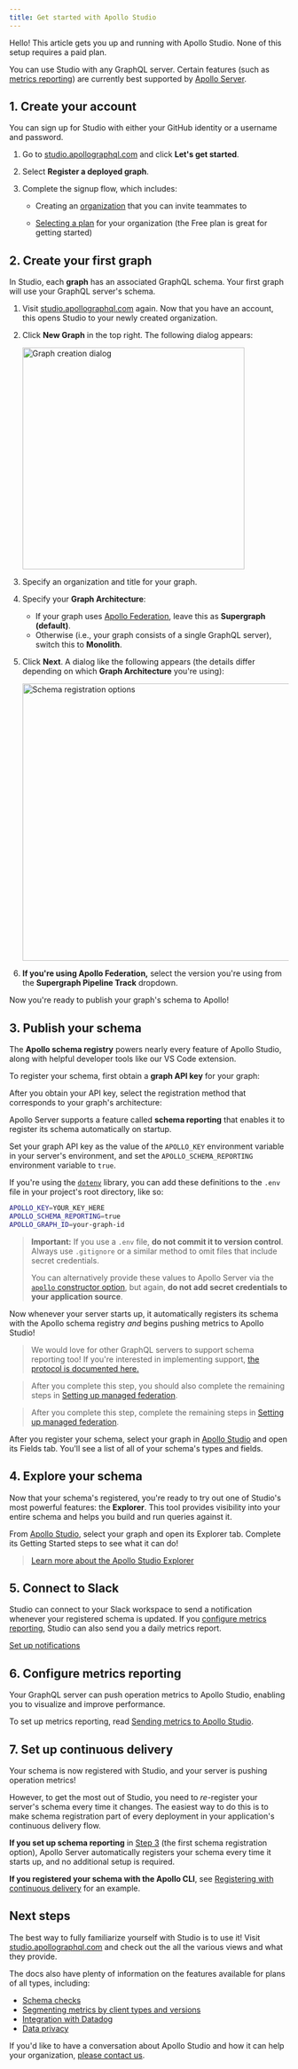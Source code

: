 ```yaml
---
title: Get started with Apollo Studio
---
```



Hello! This article gets you up and running with Apollo Studio. None of this setup requires a paid plan.

You can use Studio with any GraphQL server. Certain features (such as [metrics reporting](./metrics/usage-reporting/)) are currently best supported by [Apollo Server](/apollo-server/).

## 1. Create your account

You can sign up for Studio with either your GitHub identity or a username and password.

1. Go to [studio.apollographql.com](https://studio.apollographql.com/) and click **Let's get started**.

2. Select **Register a deployed graph**.

2. Complete the signup flow, which includes:

   - Creating an [organization](./org/organizations/) that you can invite teammates to

   - [Selecting a plan](https://www.apollographql.com/pricing/) for your organization (the Free plan is great for getting started)

## 2. Create your first graph

In Studio, each **graph** has an associated GraphQL schema. Your first graph will use your GraphQL server's schema.

1. Visit [studio.apollographql.com](https://studio.apollographql.com/) again. Now that you have an account, this opens Studio to your newly created organization.

2. Click **New Graph** in the top right. The following dialog appears:

    <img
     src="./img/graph-creation.jpg"
     class="screenshot"
     alt="Graph creation dialog"
     width="400"
    />

3. Specify an organization and title for your graph.

4. Specify your **Graph Architecture**:

    * If your graph uses [Apollo Federation](/federation/), leave this as **Supergraph (default)**.
    * Otherwise (i.e., your graph consists of a single GraphQL server), switch this to **Monolith**.

5. Click **Next**. A dialog like the following appears (the details differ depending on which **Graph Architecture** you're using):

    <img
     src="./img/register-schema-dialog.jpg"
     class="screenshot"
     alt="Schema registration options"
     width="500"
    />

7. **If you're using Apollo Federation,** select the version you're using from the **Supergraph Pipeline Track** dropdown.

Now you're ready to publish your graph's schema to Apollo!

## 3. Publish your schema

The **Apollo schema registry** powers nearly every feature of Apollo Studio, along with helpful developer tools like our VS Code extension.

To register your schema, first obtain a **graph API key** for your graph:

<ObtainGraphApiKey />

After you obtain your API key, select the registration method that corresponds to your graph's architecture:

<ExpansionPanel title="Apollo Server WITHOUT Apollo Federation">

Apollo Server supports a feature called **schema reporting** that enables it to register its schema automatically on startup.

Set your graph API key as the value of the `APOLLO_KEY` environment variable in your server's environment, and set the `APOLLO_SCHEMA_REPORTING` environment variable to `true`.

If you're using the [`dotenv`](https://www.npmjs.com/package/dotenv) library, you can add these definitions to the `.env` file in your project's root directory, like so:

```bash {1-2} title=".env"
APOLLO_KEY=YOUR_KEY_HERE
APOLLO_SCHEMA_REPORTING=true
APOLLO_GRAPH_ID=your-graph-id
```

> **Important:** If you use a `.env` file, **do not commit it to version control**. Always use `.gitignore` or a similar method to omit files that include secret credentials.
>
> You can alternatively provide these values to Apollo Server via the [`apollo` constructor option](https://www.apollographql.com/docs/apollo-server/api/apollo-server/#apollo), but again, **do not add secret credentials to your application source**.

Now whenever your server starts up, it automatically registers its schema with the Apollo schema registry _and_ begins pushing metrics to Apollo Studio!

> We would love for other GraphQL servers to support schema reporting too! If you're interested in implementing support, [the protocol is documented here.](./schema/schema-reporting-protocol/)

</ExpansionPanel>

<ExpansionPanel title="Another GraphQL server WITHOUT Apollo Federation">

<RegisterCli />

</ExpansionPanel>

<ExpansionPanel title="Any GraphQL server WITH Apollo Federation">

> After you complete this step, you should also complete the remaining steps in [Setting up managed federation](https://www.apollographql.com/docs/federation/managed-federation/setup/).

<RegisterFederatedCli />

> After you complete this step, complete the remaining steps in [Setting up managed federation](https://www.apollographql.com/docs/federation/managed-federation/setup/).

</ExpansionPanel>

After you register your schema, select your graph in [Apollo Studio](https://studio.apollographql.com/) and open its Fields tab. You'll see a list of all of your schema's types and fields.

## 4. Explore your schema

Now that your schema's registered, you're ready to try out one of Studio's most powerful features: the **Explorer**. This tool provides visibility into your entire schema and helps you build and run queries against it.

From [Apollo Studio](https://studio.apollographql.com/), select your graph and open its Explorer tab. Complete its Getting Started steps to see what it can do!

> [Learn more about the Apollo Studio Explorer](./explorer/explorer/)

## 5. Connect to Slack

Studio can connect to your Slack workspace to send a notification whenever your registered schema is updated. If you [configure metrics reporting](#6-configure-metrics-reporting), Studio can also send you a daily metrics report.

[Set up notifications](./notification-setup/)

## 6. Configure metrics reporting

Your GraphQL server can push operation metrics to Apollo Studio, enabling you to visualize and improve performance.

To set up metrics reporting, read [Sending metrics to Apollo Studio](./metrics/usage-reporting/).

## 7. Set up continuous delivery

Your schema is now registered with Studio, and your server is pushing operation metrics!

However, to get the most out of Studio, you need to _re_-register your server's schema every time it changes. The easiest way to do this is to make schema registration part of every deployment in your application's continuous delivery flow.

**If you set up schema reporting** in [Step 3](#3-register-your-schema) (the first schema registration option), Apollo Server automatically registers your schema every time it starts up, and no additional setup is required.

**If you registered your schema with the Apollo CLI**, see [Registering with continuous delivery](./schema/cli-registration/#registering-with-continuous-delivery) for an example.

## Next steps

The best way to fully familiarize yourself with Studio is to use it! Visit [studio.apollographql.com](https://studio.apollographql.com/) and check out the all the various views and what they provide.

The docs also have plenty of information on the features available for plans of all types, including:

- [Schema checks](./schema-checks)
- [Segmenting metrics by client types and versions](./metrics/client-awareness/)
- [Integration with Datadog](./metrics/datadog-integration/)
- [Data privacy](./data-privacy)

If you'd like to have a conversation about Apollo Studio and how it can help your organization, [please contact us](https://www.apollographql.com/contact-sales).
